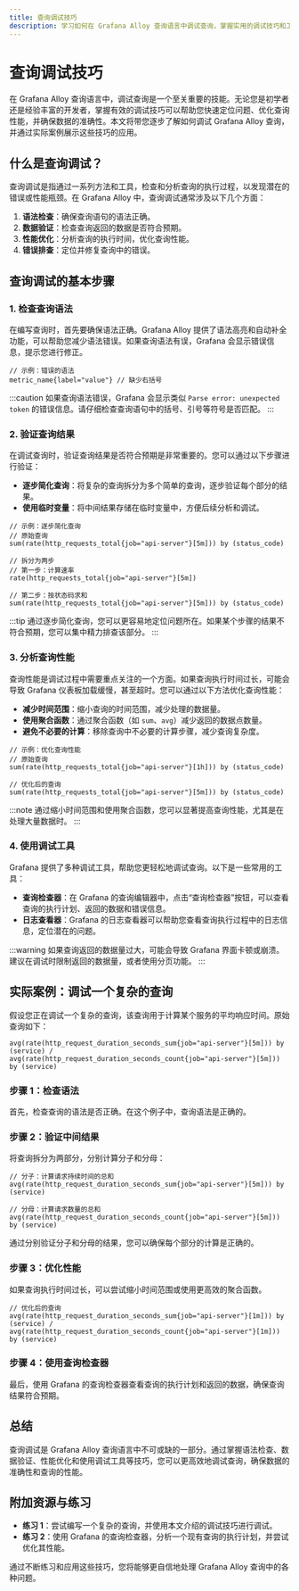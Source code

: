 ```yaml
---
title: 查询调试技巧
description: 学习如何在 Grafana Alloy 查询语言中调试查询，掌握实用的调试技巧和工具，帮助您快速定位和解决问题。
---
```


# 查询调试技巧

在 Grafana Alloy 查询语言中，调试查询是一个至关重要的技能。无论您是初学者还是经验丰富的开发者，掌握有效的调试技巧可以帮助您快速定位问题、优化查询性能，并确保数据的准确性。本文将带您逐步了解如何调试 Grafana Alloy 查询，并通过实际案例展示这些技巧的应用。

## 什么是查询调试？

查询调试是指通过一系列方法和工具，检查和分析查询的执行过程，以发现潜在的错误或性能瓶颈。在 Grafana Alloy 中，查询调试通常涉及以下几个方面：

1. **语法检查**：确保查询语句的语法正确。
2. **数据验证**：检查查询返回的数据是否符合预期。
3. **性能优化**：分析查询的执行时间，优化查询性能。
4. **错误排查**：定位并修复查询中的错误。

## 查询调试的基本步骤

### 1. 检查查询语法

在编写查询时，首先要确保语法正确。Grafana Alloy 提供了语法高亮和自动补全功能，可以帮助您减少语法错误。如果查询语法有误，Grafana 会显示错误信息，提示您进行修正。

```alloy
// 示例：错误的语法
metric_name{label="value"} // 缺少右括号
```

:::caution
如果查询语法错误，Grafana 会显示类似 `Parse error: unexpected token` 的错误信息。请仔细检查查询语句中的括号、引号等符号是否匹配。
:::

### 2. 验证查询结果

在调试查询时，验证查询结果是否符合预期是非常重要的。您可以通过以下步骤进行验证：

- **逐步简化查询**：将复杂的查询拆分为多个简单的查询，逐步验证每个部分的结果。
- **使用临时变量**：将中间结果存储在临时变量中，方便后续分析和调试。

```alloy
// 示例：逐步简化查询
// 原始查询
sum(rate(http_requests_total{job="api-server"}[5m])) by (status_code)

// 拆分为两步
// 第一步：计算速率
rate(http_requests_total{job="api-server"}[5m])

// 第二步：按状态码求和
sum(rate(http_requests_total{job="api-server"}[5m])) by (status_code)
```

:::tip
通过逐步简化查询，您可以更容易地定位问题所在。如果某个步骤的结果不符合预期，您可以集中精力排查该部分。
:::

### 3. 分析查询性能

查询性能是调试过程中需要重点关注的一个方面。如果查询执行时间过长，可能会导致 Grafana 仪表板加载缓慢，甚至超时。您可以通过以下方法优化查询性能：

- **减少时间范围**：缩小查询的时间范围，减少处理的数据量。
- **使用聚合函数**：通过聚合函数（如 `sum`、`avg`）减少返回的数据点数量。
- **避免不必要的计算**：移除查询中不必要的计算步骤，减少查询复杂度。

```alloy
// 示例：优化查询性能
// 原始查询
sum(rate(http_requests_total{job="api-server"}[1h])) by (status_code)

// 优化后的查询
sum(rate(http_requests_total{job="api-server"}[5m])) by (status_code)
```

:::note
通过缩小时间范围和使用聚合函数，您可以显著提高查询性能，尤其是在处理大量数据时。
:::

### 4. 使用调试工具

Grafana 提供了多种调试工具，帮助您更轻松地调试查询。以下是一些常用的工具：

- **查询检查器**：在 Grafana 的查询编辑器中，点击“查询检查器”按钮，可以查看查询的执行计划、返回的数据和错误信息。
- **日志查看器**：Grafana 的日志查看器可以帮助您查看查询执行过程中的日志信息，定位潜在的问题。

:::warning
如果查询返回的数据量过大，可能会导致 Grafana 界面卡顿或崩溃。建议在调试时限制返回的数据量，或者使用分页功能。
:::

## 实际案例：调试一个复杂的查询

假设您正在调试一个复杂的查询，该查询用于计算某个服务的平均响应时间。原始查询如下：

```alloy
avg(rate(http_request_duration_seconds_sum{job="api-server"}[5m])) by (service) / 
avg(rate(http_request_duration_seconds_count{job="api-server"}[5m])) by (service)
```

### 步骤 1：检查语法

首先，检查查询的语法是否正确。在这个例子中，查询语法是正确的。

### 步骤 2：验证中间结果

将查询拆分为两部分，分别计算分子和分母：

```alloy
// 分子：计算请求持续时间的总和
avg(rate(http_request_duration_seconds_sum{job="api-server"}[5m])) by (service)

// 分母：计算请求数量的总和
avg(rate(http_request_duration_seconds_count{job="api-server"}[5m])) by (service)
```

通过分别验证分子和分母的结果，您可以确保每个部分的计算是正确的。

### 步骤 3：优化性能

如果查询执行时间过长，可以尝试缩小时间范围或使用更高效的聚合函数。

```alloy
// 优化后的查询
avg(rate(http_request_duration_seconds_sum{job="api-server"}[1m])) by (service) / 
avg(rate(http_request_duration_seconds_count{job="api-server"}[1m])) by (service)
```

### 步骤 4：使用查询检查器

最后，使用 Grafana 的查询检查器查看查询的执行计划和返回的数据，确保查询结果符合预期。

## 总结

查询调试是 Grafana Alloy 查询语言中不可或缺的一部分。通过掌握语法检查、数据验证、性能优化和使用调试工具等技巧，您可以更高效地调试查询，确保数据的准确性和查询的性能。

## 附加资源与练习

- **练习 1**：尝试编写一个复杂的查询，并使用本文介绍的调试技巧进行调试。
- **练习 2**：使用 Grafana 的查询检查器，分析一个现有查询的执行计划，并尝试优化其性能。

通过不断练习和应用这些技巧，您将能够更自信地处理 Grafana Alloy 查询中的各种问题。